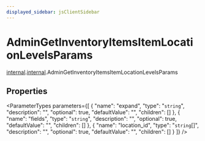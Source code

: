 ```yaml
---
displayed_sidebar: jsClientSidebar
---
```



# AdminGetInventoryItemsItemLocationLevelsParams

[internal](../../admin_discounts/modules/admin_discounts.internal.mdx).[internal](../modules/admin_discounts.internal.internal.mdx).AdminGetInventoryItemsItemLocationLevelsParams

## Properties

<ParameterTypes parameters={[
  {
    "name": "expand",
    "type": "`string`",
    "description": "",
    "optional": true,
    "defaultValue": "",
    "children": []
  },
  {
    "name": "fields",
    "type": "`string`",
    "description": "",
    "optional": true,
    "defaultValue": "",
    "children": []
  },
  {
    "name": "location_id",
    "type": "`string`[]",
    "description": "",
    "optional": true,
    "defaultValue": "",
    "children": []
  }
]} />
